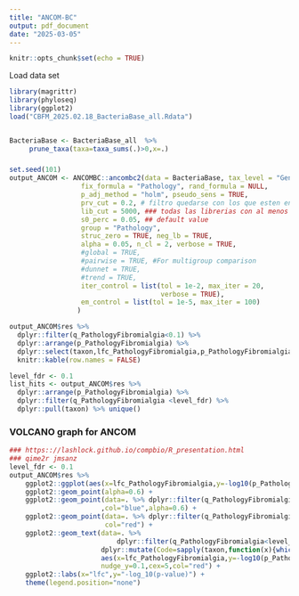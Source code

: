 ---
title: "ANCOM-BC"
output: pdf_document
date: "2025-03-05"
---

```{r setup, include=FALSE}
knitr::opts_chunk$set(echo = TRUE)
```
Load data set 
```{r}
library(magrittr)
library(phyloseq)
library(ggplot2)
load("CBFM_2025.02.18_BacteriaBase_all.Rdata")


BacteriaBase <- BacteriaBase_all  %>%
     prune_taxa(taxa=taxa_sums(.)>0,x=.) 


```
### 

```{r}
set.seed(101)
output_ANCOM <- ANCOMBC::ancombc2(data = BacteriaBase, tax_level = "Genus",
                  fix_formula = "Pathology", rand_formula = NULL,
                  p_adj_method = "holm", pseudo_sens = TRUE,
                  prv_cut = 0.2, # filtro quedarse con los que esten en al menos 20%
                  lib_cut = 5000, ### todas las librerias con al menos esas lecturas 
                  s0_perc = 0.05, ## default value 
                  group = "Pathology",
                  struc_zero = TRUE, neg_lb = TRUE,
                  alpha = 0.05, n_cl = 2, verbose = TRUE,
                  #global = TRUE,      
                  #pairwise = TRUE, #For multigroup comparison 
                  #dunnet = TRUE, 
                  #trend = TRUE,
                  iter_control = list(tol = 1e-2, max_iter = 20, 
                                      verbose = TRUE),
                  em_control = list(tol = 1e-5, max_iter = 100)
                 )
```

```{r}

output_ANCOM$res %>% 
  dplyr::filter(q_PathologyFibromialgia<0.1) %>% 
  dplyr::arrange(p_PathologyFibromialgia) %>% 
  dplyr::select(taxon,lfc_PathologyFibromialgia,p_PathologyFibromialgia,q_PathologyFibromialgia) %>% 
  knitr::kable(row.names = FALSE)
```

```{r} 
level_fdr <- 0.1 
list_hits <- output_ANCOM$res %>%  
  dplyr::arrange(p_PathologyFibromialgia) %>%
  dplyr::filter(q_PathologyFibromialgia <level_fdr) %>%
  dplyr::pull(taxon) %>% unique()

```

### VOLCANO graph for ANCOM 
  
```{r volcano-ancom}

### https:://lashlock.github.io/compbio/R_presentation.html
### qime2r jmsanz
level_fdr <- 0.1 
output_ANCOM$res %>%
    ggplot2::ggplot(aes(x=lfc_PathologyFibromialgia,y=-log10(p_PathologyFibromialgia))) +
    ggplot2::geom_point(alpha=0.6) +
    ggplot2::geom_point(data=. %>% dplyr::filter(q_PathologyFibromialgia<level_fdr)
                       ,col="blue",alpha=0.6) +
    ggplot2::geom_point(data=. %>% dplyr::filter(q_PathologyFibromialgia<level_fdr,abs(lfc_PathologyFibromialgia)>0.5),
                        col="red") +
    ggplot2::geom_text(data=. %>%
                           dplyr::filter(q_PathologyFibromialgia<level_fdr,lfc_PathologyFibromialgia>0.05) %>%
                       dplyr::mutate(Code=sapply(taxon,function(x){which(list_hits==x)})),
                       aes(x=lfc_PathologyFibromialgia,y=-log10(p_PathologyFibromialgia),label=Code),
                       nudge_y=0.1,cex=5,col="red") +
    ggplot2::labs(x="lfc",y="-log_10(p-value)") +
    theme(legend.position="none")
  
``` 


